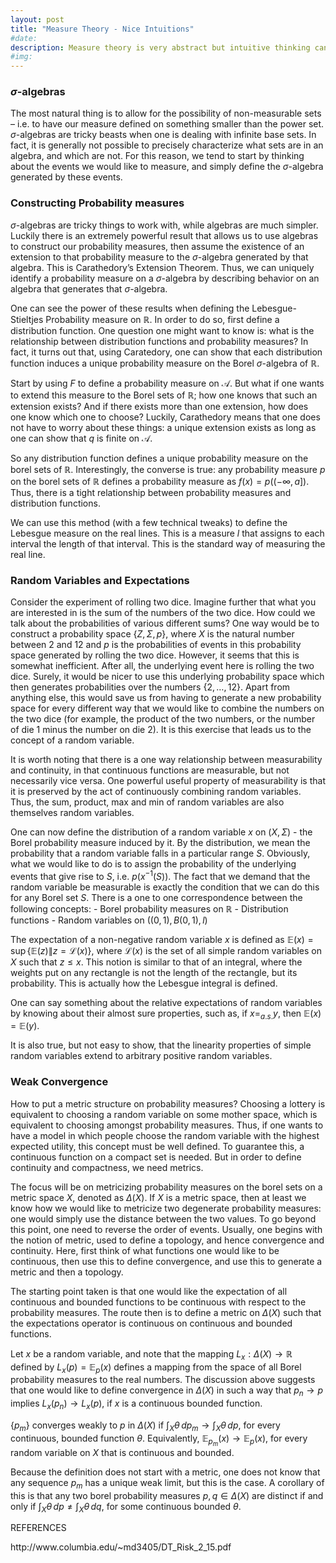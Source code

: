 ```yaml
---
layout: post
title: "Measure Theory - Nice Intuitions"
#date: 
description: Measure theory is very abstract but intuitive thinking can help make sense of it
#img:  
---
```


### $\sigma$-algebras

The most natural thing is to allow for the possibility of non-measurable sets – i.e. to have our measure defined on something smaller than the power set.
$\sigma$-algebras are tricky beasts when one is dealing with infinite base sets. In fact, it is generally not possible to precisely characterize what sets are in an algebra, and which are not. For this reason, we tend to start by thinking about the events we would like to measure, and simply define the $\sigma$-algebra generated by these events.

### Constructing Probability measures

$\sigma$-algebras are tricky things to work with, while algebras are much simpler. Luckily there is an extremely powerful result that allows us to use algebras to construct our probability measures, then assume the existence of an extension to that probability measure to the $\sigma$-algebra generated by that algebra. This is Carathedory’s Extension Theorem. Thus, we can uniquely identify a probability measure on a $\sigma$-algebra by describing behavior on an algebra that generates that $\sigma$-algebra.

One can see the power of these results when defining the Lebesgue-Stieltjes Probability measure on $\mathbb{R}$. In order to do so, first define a distribution function. One question one might want to know is: what is the relationship between distribution functions and probability measures? In fact, it turns out that, using Caratedory, one can show that each distribution function induces a unique probability measure on the Borel $\sigma$-algebra of $\mathbb{R}$.

Start by using $F$ to define a probability measure on $\mathcal{A}$. But what if one wants to extend this measure to the Borel sets of $\mathbb{R}$; how one knows that such an extension exists? And if there exists more than one extension, how does one know which one to choose? Luckily, Carathedory means that one does not have to worry about these things: a unique extension exists as long as one can show that $q$ is finite on $\mathcal{A}$.

So any distribution function defines a unique probability measure on the borel sets of $\mathbb{R}$. Interestingly, the converse is true: any probability measure $p$ on the borel sets of $\mathbb{R}$ defines a probability measure as $f(x) = p((-\infty, a])$. Thus, there is a tight relationship between probability measures and distribution functions.

We can use this method (with a few technical tweaks) to define the Lebesgue measure on the real lines. This is a measure $l$ that assigns to each interval the length of that interval. This is the standard way of measuring the real line.

### Random Variables and Expectations

Consider the experiment of rolling two dice. Imagine further that what you are interested in is the sum of the numbers of the two dice. How could we talk about the probabilities of various different sums? One way would be to construct a probability space $\{Z, \Sigma, p\}$, where $X$ is the natural number between $2$ and $12$ and $p$ is the probabilities of events in this probability space generated by rolling the two dice. However, it seems that this is somewhat inefficient. After all, the underlying event here is rolling the two dice. Surely, it would be nicer to use this underlying probability space which then generates probabilities over the numbers $\{2, \dots, 12\}$. Apart from anything else, this would save us from having to generate a new probability space for every different way that we would like to combine the numbers on the two dice (for example, the product of the two numbers, or the number of die $1$ minus the number on die $2$). It is this exercise that leads us to the concept of a random variable.

It is worth noting that there is a one way relationship between measurability and continuity, in that continuous functions are measurable, but not necessarily vice versa.
One powerful useful property of measurability is that it is preserved by the act of continuously combining random variables. Thus, the sum, product, max and min of random variables are also themselves random variables.

One can now define the distribution of a random variable $x$ on $(X, \Sigma)$ - the Borel probability measure induced by it. By the distribution, we mean the probability that a random variable falls in a particular range $S$. Obviously, what we would like to do is to assign the probability of the underlying events that give rise to $S$, i.e. $p(x^{-1}(S))$. The fact that we demand that the random variable be measurable is exactly the condition that we can do this for any Borel set $S$.
There is a one to one correspondence between the following concepts:
- Borel probability measures on $\mathbb{R}$
- Distribution functions
- Random variables on $((0,1), B(0,1), l)$

The expectation of a non-negative random variable $x$ is defined as $\mathbb{E}(x) = \sup\{\mathbb{E}(z) \| z = \mathcal{L}(x)\}$, where $\mathcal{L}(x)$ is the set of all simple random variables on $X$ such that $z \leq x$. This notion is similar to that of an integral, where the weights put on any rectangle is not the length of the rectangle, but its probability. This is actually how the Lebesgue integral is defined.

One can say something about the relative expectations of random variables by knowing about their almost sure properties, such as, if $x =_{a.s.} y$, then $\mathbb{E}(x) = \mathbb{E}(y)$.

It is also true, but not easy to show, that the linearity properties of simple random variables extend to arbitrary positive random variables.

### Weak Convergence

How to put a metric structure on probability measures? Choosing a lottery is equivalent to choosing a random variable on some mother space, which is equivalent to choosing amongst probability measures. Thus, if one wants to have a model in which people choose the random variable with the highest expected utility, this concept must be well defined. To guarantee this, a continuous function on a compact set is needed. But in order to define continuity and compactness, we need metrics.

The focus will be on metricizing probability measures on the borel sets on a metric space $X$, denoted as $\Delta(X)$. If $X$ is a metric space, then at least we know how we would like to metricize two degenerate probability measures: one would simply use the distance between the two values. To go beyond this point, one need to reverse the order of events. Usually, one begins with the notion of metric, used to define a topology, and hence convergence and continuity. Here, first think of what functions one would like to be continuous, then use this to define convergence, and use this to generate a metric and then a topology.

The starting point taken is that one would like the expectation of all continuous and bounded functions to be continuous with respect to the probability measures. The route then is to define a metric on $\Delta(X)$ such that the expectations operator is continuous on continuous and bounded functions.

Let $x$ be a random variable, and note that the mapping $L_{x}: \Delta(X) \rightarrow \mathbb{R}$ defined by $L_{x}(p) = \mathbb{E}_{p}(x)$ defines a mapping from the space of all Borel probability measures to the real numbers. The discussion above suggests that one would like to define convergence in $\Delta(X)$ in such a way that $p_{n} \rightarrow p$ implies $L_{x}(p_{n}) \rightarrow L_{x}(p)$, if $x$ is a continuous bounded function.

$\{p_{m}\}$ converges weakly to $p$ in $\Delta(X)$ if $\int_{X}{\theta\,dp_{m}} \rightarrow \int_{X}{\theta\,dp}$, for every continuous, bounded function $\theta$. Equivalently, $\mathbb{E}_{p_{m}}(x) \rightarrow \mathbb{E}_{p}(x)$, for every random variable on $X$ that is continuous and bounded.

Because the definition does not start with a metric, one does not know that any sequence $p_{m}$ has a unique weak limit, but this is the case. A corollary of this is that any two borel probability measures $p, q \in \Delta(X)$ are distinct if and only if $\int_{X}{\theta\,dp} \neq \int_{X}{\theta\,dq}$, for some continuous bounded $\theta$.
  

 REFERENCES

http://www.columbia.edu/~md3405/DT_Risk_2_15.pdf
